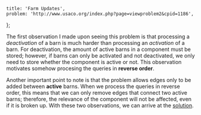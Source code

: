     title: 'Farm Updates',
    problem: 'http://www.usaco.org/index.php?page=viewproblem2&cpid=1186',
};

The first observation I made upon seeing this problem is that processing a *deactivation* of a barn is much harder than processing an *activation* of a barn. For deactivation, the amount of active barns in a component must be stored; however, if barns can only be activated and not deactivated, we only need to store whether the component is active or not. This observation motivates somehow procesing the queries in **reverse order**.

Another important point to note is that the problem allows edges only to be added between **active** barns. When we process the queries in reverse order, this means that we can only remove edges that connect two active barns; therefore, the relevance of the component will not be affected, even if it is broken up. With these two observations, we can arrive at the [solution](https://github.com/devo1ution/cp/blob/main/USACO/1-22/farm_updates.cpp).